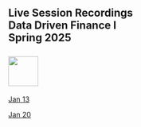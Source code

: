 ## Live Session Recordings<br>Data Driven Finance I<br>Spring 2025<br><br>![](RiceBusiness-transparent-logo-sm.png){height="60"}<br>

[Jan 13](https://jgsb.zoom.us/rec/share/ecSNDnwIxeoXHQ2lFO0kzgJrPkJo4A_RDX8WDDIRYsE6RTQwR2H1WH-GLV5fCK83.hw1c2H84HJ7PgCrC 
Passcode: 41MBB.WI)<br>

[Jan 20](https://jgsb.zoom.us/rec/share/3qP0d7_lq3r9xFHI4hdkbOGiHPHAGsw5waZWo_0zNiZJcQkUQg0etwCIILLTUI4.MgaRWz7997zVQqCB 
Passcode: N2m?YS$%)<br>

